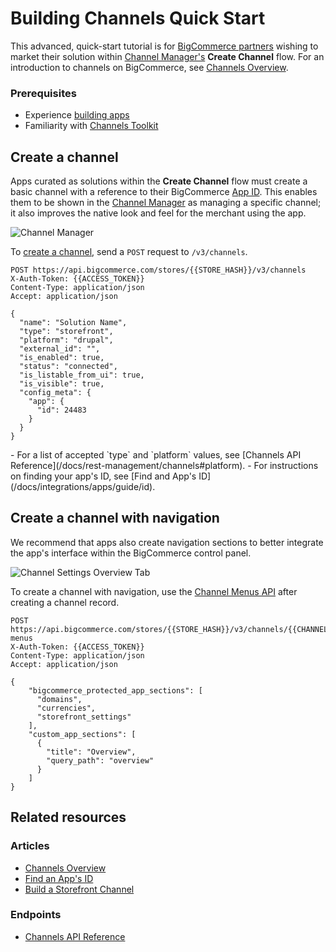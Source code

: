# Building Channels Quick Start

This advanced, quick-start tutorial is for [BigCommerce partners](https://www.bigcommerce.com/partners/) wishing to market their solution within [Channel Manager's](/api-docs/channels/overview#resources) **Create Channel** flow. For an introduction to channels on BigCommerce, see [Channels Overview](/docs/integrations/channels).


### Prerequisites


- Experience [building apps](/docs/integrations/apps)
- Familiarity with [Channels Toolkit](/docs/integrations/channels)

## Create a channel

Apps curated as solutions within the **Create Channel** flow must create a basic channel with a reference to their BigCommerce [App ID](/docs/integrations/apps/guide/id). This enables them to be shown in the [Channel Manager](/docs/integrations/channels) as managing a specific channel; it also improves the native look and feel for the merchant using the app.

![Channel Manager](https://storage.googleapis.com/bigcommerce-production-dev-center/images/channels-channel-manager.png "Channel Manager")

To [create a channel](/docs/rest-management/channels#create-a-channel), send a `POST` request to `/v3/channels`.

```http filename="Example request: Create a channel" showLineNumbers copy
POST https://api.bigcommerce.com/stores/{{STORE_HASH}}/v3/channels
X-Auth-Token: {{ACCESS_TOKEN}}
Content-Type: application/json
Accept: application/json

{
  "name": "Solution Name",
  "type": "storefront",
  "platform": "drupal",
  "external_id": "",
  "is_enabled": true,
  "status": "connected",
  "is_listable_from_ui": true,
  "is_visible": true,
  "config_meta": {
    "app": {
      "id": 24483
    }
  }
}
```

<Callout type="info">
  - For a list of accepted `type` and `platform` values, see [Channels API Reference](/docs/rest-management/channels#platform).
  - For instructions on finding your app's ID, see [Find and App's ID](/docs/integrations/apps/guide/id).
</Callout>

## Create a channel with navigation

We recommend that apps also create navigation sections to better integrate the app's interface within the BigCommerce control panel.

![Channel Settings Overview Tab](https://storage.googleapis.com/bigcommerce-production-dev-center/images/channels/channels-channel-overview.png "Channel Settings Overview Tab")

To create a channel with navigation, use the [Channel Menus API](/docs/rest-management/channels/channel-menus#create-channel-menus) after creating a channel record.

```http filename="Example request: Create channel menus" showLineNumbers copy
POST https://api.bigcommerce.com/stores/{{STORE_HASH}}/v3/channels/{{CHANNEL_ID}}/channel-menus
X-Auth-Token: {{ACCESS_TOKEN}}
Content-Type: application/json
Accept: application/json

{
    "bigcommerce_protected_app_sections": [
      "domains",
      "currencies",
      "storefront_settings"
    ],
    "custom_app_sections": [
      {
        "title": "Overview",
        "query_path": "overview"
      }
    ]  
}
```

## Related resources

### Articles

- [Channels Overview](/api-docs/channels/overview)
- [Find an App's ID](/docs/integrations/apps/guide/id)
- [Build a Storefront Channel](/docs/integrations/channels/guide/storefronts)

### Endpoints

- [Channels API Reference](/docs/rest-management/channels)
